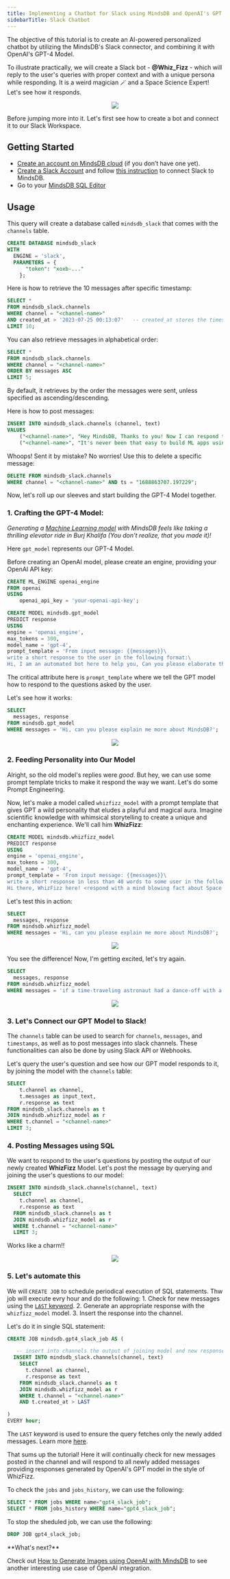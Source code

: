 ```yaml
---
title: Implementing a Chatbot for Slack using MindsDB and OpenAI's GPT Model
sidebarTitle: Slack Chatbot
---
```


The objective of this tutorial is to create an AI-powered personalized chatbot by utilizing the MindsDB's Slack connector, and combining it with OpenAI's GPT-4 Model.

To illustrate practically, we will create a Slack bot - **@Whiz_Fizz** - which will reply to the user's queries with proper context and with a unique persona while responding. It is a weird magician 🪄 and a Space Science Expert! Let's see how it responds.


<p align="center">
    <img src="/assets/SLBot-Hero-Whizfizz.png" />
</p>

Before jumping more into it. Let's first see how to create a bot and connect it to our Slack Workspace.

## Getting Started

- [Create an account on MindsDB cloud](https://cloud.mindsdb.com) (if you don’t have one yet).
- [Create a Slack Account](https://slack.com/get-started#/createnew) and follow [this instruction](/integrations/app-integrations/slack) to connect Slack to MindsDB.
- Go to your [MindsDB SQL Editor](https://cloud.mindsdb.com/editor)

## Usage

This query will create a database called `mindsdb_slack` that comes with the `channels` table.

```sql
CREATE DATABASE mindsdb_slack
WITH
  ENGINE = 'slack',
  PARAMETERS = {
      "token": "xoxb-..."
    };
```

Here is how to retrieve the 10 messages after specific timestamp:

```sql
SELECT *
FROM mindsdb_slack.channels
WHERE channel = "<channel-name>"
AND created_at > '2023-07-25 00:13:07'   -- created_at stores the timestamp when the message was created
LIMIT 10;
```

You can also retrieve messages in alphabetical order:

```sql
SELECT *
FROM mindsdb_slack.channels
WHERE channel = "<channel-name>"
ORDER BY messages ASC
LIMIT 5;
```

By default, it retrieves by the order the messages were sent, unless specified as ascending/descending.

Here is how to post messages:

```sql
INSERT INTO mindsdb_slack.channels (channel, text)
VALUES
    ("<channel-name>", "Hey MindsDB, Thanks to you! Now I can respond to my Slack messages through SQL Queries. 🚀 "),
    ("<channel-name>", "It's never been that easy to build ML apps using MindsDB!");
```

Whoops! Sent it by mistake? No worries! Use this to delete a specific message:

```sql
DELETE FROM mindsdb_slack.channels
WHERE channel = "<channel-name>" AND ts = "1688863707.197229";
```

Now, let's roll up our sleeves and start building the GPT-4 Model together. 

### 1. Crafting the GPT-4 Model:

_Generating a [Machine Learning model](https://docs.mindsdb.com/nlp/nlp-mindsdb-openai) with MindsDB feels like taking a thrilling elevator ride in Burj Khalifa (You don't realize, that you made it)!_

Here `gpt_model` represents our GPT-4 Model.

<Tip>
Before creating an OpenAI model, please create an engine, providing your OpenAI API key:

```sql
CREATE ML_ENGINE openai_engine
FROM openai
USING
	openai_api_key = 'your-openai-api-key';
```
</Tip>

```sql
CREATE MODEL mindsdb.gpt_model
PREDICT response
USING
engine = 'openai_engine',
max_tokens = 300,
model_name = 'gpt-4',
prompt_template = 'From input message: {{messages}}\
write a short response to the user in the following format:\
Hi, I am an automated bot here to help you, Can you please elaborate the issue which you are facing! ✨🚀 ';
```

The critical attribute here is `prompt_template` where we tell the GPT model how to respond to the questions asked by the user.

Let's see how it works:

```sql
SELECT
  messages, response
FROM mindsdb.gpt_model
WHERE messages = 'Hi, can you please explain me more about MindsDB?';
```

<p align="center">
    <img src="/assets/SLBot-response1.png" />
</p>

### 2. Feeding Personality into Our Model

Alright, so the old model's replies were *good*. But hey, we can use some prompt template tricks to make it respond the way we want. Let's do some Prompt Engineering.

Now, let's make a model called `whizfizz_model` with a prompt template that gives GPT a wild personality that eludes a playful and magical aura. Imagine scientific knowledge with whimsical storytelling to create a unique and enchanting experience. We'll call him **WhizFizz**:

```sql
CREATE MODEL mindsdb.whizfizz_model
PREDICT response
USING
engine = 'openai_engine',
max_tokens = 300,
model_name = 'gpt-4',
prompt_template = 'From input message: {{messages}}\
write a short response in less than 40 words to some user in the following format:\
Hi there, WhizFizz here! <respond with a mind blowing fact about Space and describe the response using cosmic and scientific analogies, where wonders persist. In between quote some hilarious appropriate raps statements based on the context of the question answer as if you are a Physics Space Mad Scientist who relates everythign to the Universe and its strange theories. So lets embark on a journey, where science and magic intertwine. Stay tuned for more enchantment! ✨🚀 -- mdb.ai/bot by @mindsdb';
```

Let's test this in action:

```sql
SELECT
  messages, response
FROM mindsdb.whizfizz_model
WHERE messages = 'Hi, can you please explain me more about MindsDB?';
```

<p align="center">
    <img src="/assets/SLBot-response2.png" />
</p>

You see the difference! Now, I'm getting excited, let's try again.

```sql
SELECT
  messages, response
FROM mindsdb.whizfizz_model
WHERE messages = 'if a time-traveling astronaut had a dance-off with a black hole, what mind-bending moves would they showcase, and how would gravity groove to the rhythm?!';
```

<p align="center">
    <img src="/assets/SLBot-response3.png" />
</p>

### 3. Let's Connect our GPT Model to Slack!

The `channels` table can be used to search for `channels`, `messages`, and `timestamps`, as well as to post messages into slack channels. These functionalities can also be done by using Slack API or Webhooks.

Let's query the user's question and see how our GPT model responds to it, by joining the model with the `channels` table:

```sql
SELECT
    t.channel as channel,
    t.messages as input_text, 
    r.response as text
FROM mindsdb_slack.channels as t
JOIN mindsdb.whizfizz_model as r
WHERE t.channel = "<channel-name>"
LIMIT 3;
```

### 4. Posting Messages using SQL

We want to respond to the user's questions by posting the output of our newly created **WhizFizz** Model. Let's post the message by querying and joining the user's questions to our model:

```sql
INSERT INTO mindsdb_slack.channels(channel, text)
  SELECT
    t.channel as channel,
    r.response as text
  FROM mindsdb_slack.channels as t
  JOIN mindsdb.whizfizz_model as r
  WHERE t.channel = "<channel-name>"
  LIMIT 3;
```

Works like a charm!!

<p align="center">
    <img src="/assets/SLBot-response4.png" />
</p>

### 5. Let's automate this

We will `CREATE JOB` to schedule periodical execution of SQL statements. Thw job will execute evry hour and do the following:
    1. Check for new messages using the [`LAST` keyword](/mindsdb_sql/sql/create/jobs#last).
    2. Generate an appropriate response with the `whizfizz_model` model.
    3. Insert the response into the channel.

Let's do it in single SQL statement:

```sql
CREATE JOB mindsdb.gpt4_slack_job AS (

   -- insert into channels the output of joining model and new responses
  INSERT INTO mindsdb_slack.channels(channel, text)
    SELECT
      t.channel as channel,
      r.response as text
    FROM mindsdb_slack.channels as t
    JOIN mindsdb.whizfizz_model as r
    WHERE t.channel = "<channel-name>"
    AND t.created_at > LAST

)
EVERY hour;
```

The `LAST` keyword is used to ensure the query fetches only the newly added messages. Learn more [here](/mindsdb_sql/sql/create/jobs#last).

That sums up the tutorial! Here it will continually check for new messages posted in the channel and will respond to all newly added messages providing responses generated by OpenAI's GPT model in the style of WhizFizz.

To check the `jobs` and `jobs_history`, we can use the following:

```sql
SELECT * FROM jobs WHERE name="gpt4_slack_job";
SELECT * FROM jobs_history WHERE name="gpt4_slack_job";
```

To stop the sheduled job, we can use the following:

```sql
DROP JOB gpt4_slack_job;
```

<Tip>
**What's next?**

Check out [How to Generate Images using OpenAI with MindsDB](/sql/tutorials/image-generator) to see another interesting use case of OpenAI integration.
</Tip>
